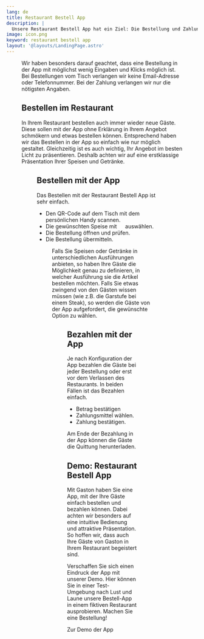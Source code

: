 ```yaml
---
lang: de
title: Restaurant Bestell App
description: |
  Unsere Restaurant Bestell App hat ein Ziel: Die Bestellung und Zahlung für die Gäste Ihres Restaurants so einfach wie möglich zu gestalten.
image: icon.png
keyword: restaurant bestell app
layout: '@layouts/LandingPage.astro'
---
```



<Figure
  caption="Speisekarte in Restaurant Bestell App."
  src={import('../../images/restaurant-bestell-app.png')}
/>

Wir haben besonders darauf geachtet, dass eine Bestellung in der App mit möglichst wenig Eingaben und Klicks möglich ist. Bei Bestellungen vom Tisch verlangen wir keine Email-Adresse oder Telefonnummer. Bei der Zahlung verlangen wir nur die nötigsten Angaben.

## Bestellen im Restaurant

In Ihrem Restaurant bestellen auch immer wieder neue Gäste. Diese sollen mit der App ohne Erklärung in Ihrem Angebot schmökern und etwas bestellen können. Entsprechend haben wir das Bestellen in der App so einfach wie nur möglich gestaltet. Gleichzeitig ist es auch wichtig, Ihr Angebot im besten Licht zu präsentieren. Deshalb achten wir auf eine erstklassige Präsentation Ihrer Speisen und Getränke.

<Figure
  caption="Variationen in der Bestell App sehen."
  src={import('../../images/variationen.png')}
/>

## Bestellen mit der App

Das Bestellen mit der Restaurant Bestell App ist sehr einfach.

- Den QR-Code auf dem Tisch mit dem persönlichen Handy scannen.
- Die gewünschten Speise mit <svg style="height: 1em; width: 1em; stroke: var(--primary-color); stroke-width: 4;" viewBox="0 0 24 24"> <path d="M 2,12 L 22,12 M 12,2 L 12,22" /> </svg> auswählen.
- Die Bestellung öffnen und prüfen.
- Die Bestellung übermitteln.

<Figure
  caption="Ein Gast hat eine Bestellung in der App zusammengestellt."
  src={import('../../images/bestellung.png')}
/>

Falls Sie Speisen oder Getränke in unterschiedlichen Ausführungen anbieten, so haben Ihre Gäste die Möglichkeit genau zu definieren, in welcher Ausführung sie die Artikel bestellen möchten. Falls Sie etwas zwingend von den Gästen wissen müssen (wie z.B. die Garstufe bei einem Steak), so werden die Gäste von der App aufgefordert, die gewünschte Option zu wählen.

<Figure
  caption="Optionen in App auswählen."
  src={import('../../images/optionen.png')}
/>

## Bezahlen mit der App

Je nach Konfiguration der App bezahlen die Gäste bei jeder Bestellung oder erst vor dem Verlassen des Restaurants. In beiden Fällen ist das Bezahlen einfach.

- Betrag bestätigen
- Zahlungsmittel wählen.
- Zahlung bestätigen.

Am Ende der Bezahlung in der App können die Gäste die Quittung herunterladen.

## Demo: Restaurant Bestell App

Mit Gaston haben Sie eine App, mit der Ihre Gäste einfach bestellen und bezahlen können. Dabei achten wir besonders auf eine intuitive Bedienung und attraktive Präsentation. So hoffen wir, dass auch Ihre Gäste von Gaston in Ihrem Restaurant begeistert sind.

Verschaffen Sie sich einen Eindruck der App mit unserer Demo. Hier können Sie in einer Test-Umgebung nach Lust und Laune unsere Bestell-App in einem fiktiven Restaurant ausprobieren. Machen Sie eine Bestellung!

<ButtonLink href="/de/demo/">Zur Demo der App</ButtonLink>

